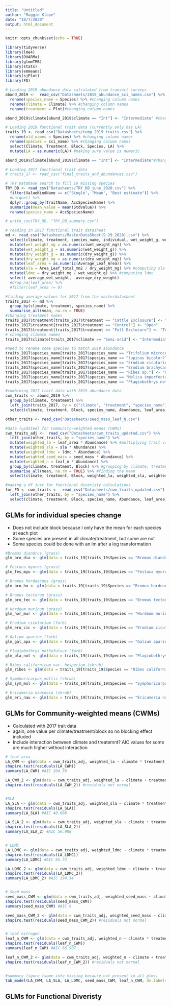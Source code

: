 ```yaml
---
title: "Untitled"
author: "Maggie Klope"
date: "10/7/2020"
output: html_document
---
```


```r
knitr::opts_chunk$set(echo = TRUE)

library(tidyverse)
library(lme4)
library(DHARMa)
library(glmmTMB)
library(stats)
library(emmeans)
library(sjPlot)
library(FD)

# Loading 2019 abundance data calculated from transect surveys
abund_2019 <-  read_csv("Datasheets/2019_abundance_sci_names.csv") %>% 
  rename(species_name = Species) %>% #changing column names
  rename(climate = Climate) %>% #changing column names
  rename(treatment = Plot)#changing column names

abund_2019$climate[abund_2019$climate == "Int"] <- "Intermediate" #changing name of int climate

# Loading 2019 functional trait data (currently only has LA)
traits_19 <- read_csv("Datasheets/temp_2019_traits.csv") %>% 
  rename(old_names = Species) %>% #changing column names
  rename(Species = sci_name) %>% #changing column names
  select(Climate, Treatment, Block, Species, LA) %>% 
  mutate(LA = as.numeric(LA)) #making sure value is numeric

abund_2019$climate[abund_2019$climate == "Int"] <- "Intermediate"#changing name of int climate

# Loading 2017 functional trait data
# traits_17 <- read_csv("final_traits_and_abundances.csv")

# TRY Database search to fill in missing species
TRY_DB <- read_csv("Datasheets/TRY_DB_june_2020.csv") %>% 
  filter(ValueKindName == c("Single", "Mean", "Best estimate")) %>% 
  #unique() %>% 
  dplyr::group_by(TraitName, AccSpeciesName) %>%
  summarize(mean_value = mean(StdValue)) %>% 
  rename(species_name = AccSpeciesName)

# write_csv(TRY_DB, "TRY_DB_summary.csv")

# reading in 2017 functional trait datasheet
md <- read_csv("Datasheets/MasterDataSheet(9_29_2020).csv") %>% 
  select(climate, treatment, species_name, individual, wet_weight_g, wet_weight_mg, dry_weight_g, dry_weight_mg, Area_Leaf_total_mm2, Average_Leaf_Area, average_dry_weight, average_wet_weight) %>% 
  mutate(wet_weight_mg = as.numeric(wet_weight_mg)) %>% 
  mutate(wet_weight_g = as.numeric(wet_weight_g)) %>% 
  mutate(dry_weight_g = as.numeric(dry_weight_g)) %>% 
  mutate(dry_weight_mg = as.numeric(dry_weight_mg)) %>% 
  mutate(leaf_area = as.numeric(Average_Leaf_Area)) %>% 
  mutate(sla = Area_Leaf_total_mm2 / dry_weight_mg) %>% #computing sla
  mutate(ldmc = dry_weight_mg / wet_weight_g) %>% #computing ldmc
  select(-average_wet_weight, -average_dry_weight)
  #drop_na(leaf_area) %>% 
  #filter(leaf_area != 0)

#finding average values for 2017 from the masterdatasheet
traits_2017 <- md %>% 
  group_by(climate, treatment, species_name) %>% 
  summarise_all(mean, na.rm = TRUE)
#changing treatment names
traits_2017$treatment[traits_2017$treatment == "Cattle Exclosure"] <- "Partial"
traits_2017$treatment[traits_2017$treatment == "Control"] <- "Open"
traits_2017$treatment[traits_2017$treatment == "Full Exclosure"] <- "Total"
# changing climate names
traits_2017$climate[traits_2017$climate == "Semi-arid"] <- "Intermediate"

#need to rename some species to match 2019 abundance
traits_2017$species_name[traits_2017$species_name == "Trifolium microcephalum"] <- "Trifolium sp."
traits_2017$species_name[traits_2017$species_name == "lupinus bicolor?"] <- "Lupinus bicolor"
traits_2017$species_name[traits_2017$species_name == "Erodium cicutarium"] <- "Erodium sp."
traits_2017$species_name[traits_2017$species_name == "Erodium brachycarpum"] <- "Erodium sp."
traits_2017$species_name[traits_2017$species_name == "Ribes sp."] <- "Ribes californicum var. hesperium"
traits_2017$species_name[traits_2017$species_name == "Melica imperfecta"] <- "Melica californica"
traits_2017$species_name[traits_2017$species_name == "Plagiobothrys nothofulvus"] <- "Plagiobothrys sp."

#combining 2017 trait data with 2019 abundance data
cwm_traits <- abund_2019 %>% 
  group_by(climate, treatment) %>% 
  left_join(traits_2017, by = c("climate", "treatment", "species_name")) %>% 
  select(climate, treatment, Block, species_name, Abundance, leaf_area, sla, ldmc, Notes)

other_traits <- read_csv("Datasheets/seed_mass_leaf_N.csv")

#data (updated) for Community-weighted means (CWMs)
cwm_traits_adj <-  read_csv("Datasheets/cwm_traits_updated.csv") %>% 
  left_join(other_traits, by = "species_name") %>% 
  mutate(weighted_la = leaf_area * Abundance) %>% #multiplying trait values by species abundance
  mutate(weighted_sla = sla * Abundance) %>% 
  mutate(weighted_ldmc = ldmc * Abundance) %>%
  mutate(weighted_seed_mass = seed_mass * Abundance) %>%
  mutate(weighted_n = leaf_n * Abundance) %>%
  group_by(climate, treatment, Block) %>% #grouping by climate, treatment, and block
  summarise_all(mean, na.rm = TRUE) %>% #finding the mean
  select(climate, treatment, Block, weighted_la, weighted_sla, weighted_ldmc, weighted_seed_mass, weighted_n)

#making a df just for functional diveristy calculations
for_FD <- cwm_traits <-  read_csv("Datasheets/cwm_traits_updated.csv") %>% 
  left_join(other_traits, by = "species_name") %>% 
  select(climate, treatment, Block, species_name, Abundance, leaf_area, sla, ldmc, seed_mass, leaf_n)
```

## GLMs for individual species change

- Does not include block because I only have the mean for each species at each plot
- Some species are present in all climate/treatment, but some are not
- Some species could be done with an lm after a log transformation

```r
#Bromus diandrus (grass)
glm_bro_dia <- glm(data = traits_19[traits_19$Species == "Bromus diandrus",], LA ~ Climate * Treatment, family = gaussian)

# Festuca myuros (grass)
glm_fes_myu <- glm(data = traits_19[traits_19$Species == "Festuca myuros",], LA ~ Climate * Treatment,  family = gaussian)

# Bromus hordeacous (grass)
glm_bro_ho <- glm(data = traits_19[traits_19$Species == "Bromus hordeaceus",], LA ~ Climate * Treatment, family = gaussian)

# Bromus tectorum (grass)
glm_bro_tec <- glm(data = traits_19[traits_19$Species == "Bromus tectorum",], LA ~ Climate * Treatment, family = gaussian)

# Hordeum murinum (grass)
glm_hor_mur <- glm(data = traits_19[traits_19$Species == "Hordeum murinum",], LA ~ Climate * Treatment, family = gaussian)

# Erodium cicutarium (forb)
glm_ero_cic <- glm(data = traits_19[traits_19$Species == "Erodium cicutarium",], LA ~ Climate * Treatment, family = gaussian)

# Galium aparine (forb)
glm_gal_apa <- glm(data = traits_19[traits_19$Species == "Galium aparine",], LA ~ Climate * Treatment, family = gaussian)

# Plagiobothrys nothofulvus (forb)
glm_pla_not <- glm(data = traits_19[traits_19$Species == "Plagiobothrys nothofulvus",], LA ~ Climate * Treatment, family = gaussian)

# Ribes californicum var. hesperium (shrub)
glm_ribes <- glm(data = traits_19[traits_19$Species == "Ribes californicum var. hesperium",], LA ~ Climate * Treatment, family = gaussian)

# Symphoricarpos_mollis (shrub)
glm_sym_mol <- glm(data = traits_19[traits_19$Species == "Symphoricarpos_mollis",], LA ~ Treatment, family = gaussian) #only at Mesic climate

# Ericameria nauseosa (shrub)
glm_eri_nau <- glm(data = traits_19[traits_19$Species == "Ericameria nauseosa",], LA ~ Climate * Treatment, family = gaussian)
```

## GLMs for Community-weighted means (CWMs)

- Calculated with 2017 trait data
- again, one value per climate/treatment/block so no blocking effect included
- Include interaction between climate and treatemnt? AIC values for some are much higher without interaction

```r

# leaf area
LA_CWM <- glm(data = cwm_traits_adj, weighted_la ~ climate * treatment, family = gaussian)
shapiro.test(residuals(LA_CWM))
summary(LA_CWM) #AIC 204.38

LA_CWM_2 <- glm(data = cwm_traits_adj, weighted_la ~ climate + treatment, family = gaussian) 
shapiro.test(residuals(LA_CWM_2)) #residuals not normal


#SLA
LA_SLA <- glm(data = cwm_traits_adj, weighted_sla ~ climate * treatment, family = gaussian) 
shapiro.test(residuals(LA_SLA))
summary(LA_SLA) #AIC 40.608

LA_SLA_2 <- glm(data = cwm_traits_adj, weighted_sla ~ climate + treatment, family = gaussian) 
shapiro.test(residuals(LA_SLA_2))
summary(LA_SLA_2) #AIC 50.988


# LDMC
LA_LDMC <- glm(data = cwm_traits_adj, weighted_ldmc ~ climate * treatment, family = gaussian) 
shapiro.test(residuals(LA_LDMC))
summary(LA_LDMC) #AIC 95.74

LA_LDMC_2 <- glm(data = cwm_traits_adj, weighted_ldmc ~ climate + treatment, family = gaussian) 
shapiro.test(residuals(LA_LDMC_2))
summary(LA_LDMC_2) #AIC 194.34


# Seed mass
seed_mass_CWM <- glm(data = cwm_traits_adj, weighted_seed_mass ~ climate * treatment, family = gaussian) 
shapiro.test(residuals(seed_mass_CWM))
summary(seed_mass_CWM) #AIC 9

seed_mass_CWM_2 <- glm(data = cwm_traits_adj, weighted_seed_mass ~ climate + treatment, family = gaussian) 
shapiro.test(residuals(seed_mass_CWM_2)) #residuals not normal


# leaf nitrogen
leaf_n_CWM <- glm(data = cwm_traits_adj, weighted_n ~ climate * treatment, family = gaussian) 
shapiro.test(residuals(leaf_n_CWM))
summary(leaf_n_CWM) #AIC 66.907

leaf_n_CWM_2 <- glm(data = cwm_traits_adj, weighted_n ~ climate + treatment, family = gaussian) 
shapiro.test(residuals(leaf_n_CWM_2)) #residuals not normal


#summary figure (some info missing because not present in all glms)
tab_model(LA_CWM, LA_SLA, LA_LDMC, seed_mass_CWM, leaf_n_CWM, dv.labels = c("Leaf Area CWM", "SLA CWM", "LDMC CWM", "Seed Mass CWM", "LNC CWM"))


```

## GLMs for Functional Diveristy

```r


```

